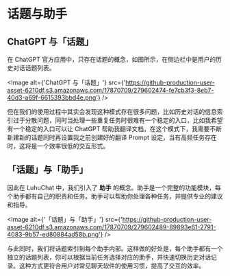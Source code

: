 # 话题与助手

## ChatGPT 与「话题」

在 ChatGPT 官方应用中，只存在话题的概念，如图所示，在侧边栏中是用户的历史对话话题列表。

<Image alt={'ChatGPT 与「话题」'} src={'https://github-production-user-asset-6210df.s3.amazonaws.com/17870709/279602474-fe7cb3f3-8eb7-40d3-a69f-6615393bbd4e.png'} />

但在我们的使用过程中其实会发现这种模式存在很多问题，比如历史对话的信息索引过于分散问题，同时当处理一些重复任务时很难有一个稳定的入口，比如我希望有一个稳定的入口可以让 ChatGPT 帮助我翻译文档，在这个模式下，我需要不断新建新的话题同时再设置我之前创建好的翻译 Prompt 设定，当有高频任务存在时，这将是一个效率很低的交互形式。

## 「话题」与「助手」

因此在 LuhuChat 中，我们引入了 **助手** 的概念。助手是一个完整的功能模块，每个助手都有自己的职责和任务。助手可以帮助你处理各种任务，并提供专业的建议和指导。

<Image alt={'「话题」与「助手」'} src={'https://github-production-user-asset-6210df.s3.amazonaws.com/17870709/279602489-89893e61-2791-4083-9b57-ed80884ad58b.png'} />

与此同时，我们将话题索引到每个助手内部。这样做的好处是，每个助手都有一个独立的话题列表，你可以根据当前任务选择对应的助手，并快速切换历史对话记录。这种方式更符合用户对常见聊天软件的使用习惯，提高了交互的效率。
